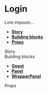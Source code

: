 
<Meta title="Pages|Login" component={Login}/>


# Login
Lore impsum...
- **[Story](#story)**
- **[Building blocks](#modules)**
- **[Props](#props)**


<div id="story">Story</div>

<Preview>
  <Story name="Login page">
    <Guest>
      <Login {...getLoginProps()} />
    </Guest>
  </Story>
</Preview>

<div id="modules">Building blocks</div>

- **[Guest](#)**
- **[Panel](#)**
- **[WrapperPanel](#)**

<div id="props">Props</div>

<Props of={Login} />
